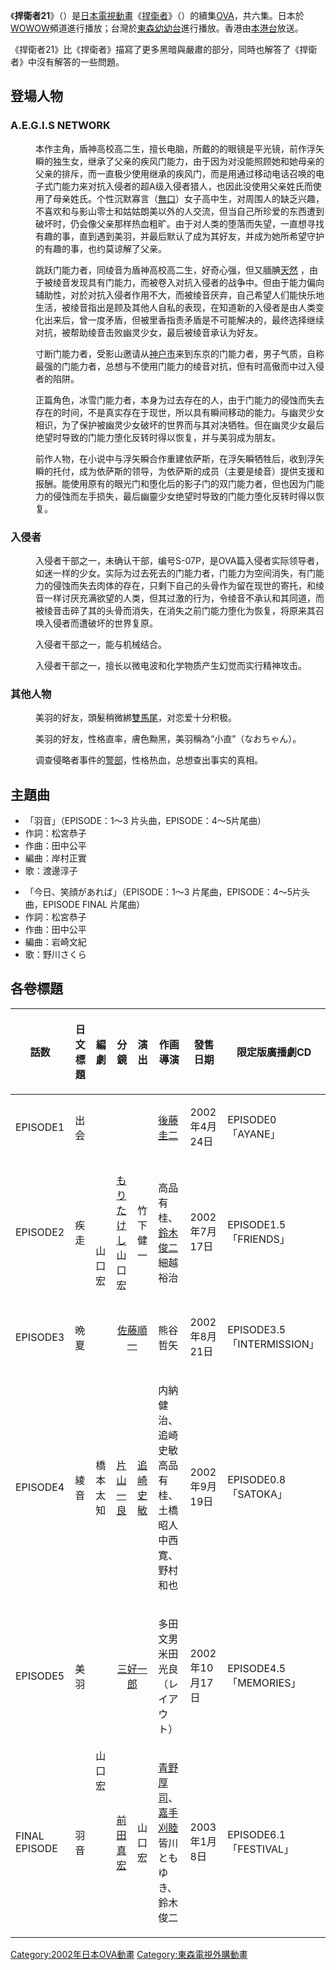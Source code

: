 {{Infobox animanga/Headerofja
|title= 捍衛者21
|image= 
|size= 70px
|caption= 
|japanese= ゲートキーパーズ21
|english= Gate Keepers 21
|kana= ゲートキーパーズ21
|romaji= Gēto Kīpāzu Nijūichi
|genre= [[科幻|科幻]]、[[超能力|超能力]]
}}
{{Infobox animanga/OVA
|標題= 
|原作= [[山口宏|山口宏]]
|導演= [[後藤圭二|後藤圭二]]
|系列構成= 山口宏 
|腳本= 山口宏（第一、二、三、五、六集）<br>橋本太知（第四集）
|人物設定= 後藤圭二、前田真宏
|機械設定= 川原智宏、渭原敏朗
|音樂= [[田中公平|田中公平]]
|動畫製作= [[GONZO|GONZO DIGIMATION]]
|製作= [[GONZO|GONZO DIGIMATION]]
|代理發行={{flagicon|Taiwan}} [[普威爾國際|普威爾國際]]
|釋出日= 
|開始= 2002年4月24日
|結束= 2003年1月8日
|話數= 全6話
|其他= 
|版權= 2002 GONZO INC.
}}
{{Infobox animanga/Footerofja}}

《'''捍衛者21'''》（{{lang-ja|ゲートキーパーズ21}}）是[[日本|日本]][[電視動畫|電視動畫]]《[[捍衛者|捍衛者]]》（{{lang|ja|ゲートキーパーズ}}）的續集[[OVA|OVA]]，共六集。日本於[[WOWOW|WOWOW]]頻道進行播放；台灣於[[東森幼幼台|東森幼幼台]]進行播放。香港由[[本港台|本港台]]放送。

《捍衛者21》比《捍衛者》描寫了更多黑暗與嚴肅的部分，同時也解答了《捍衛者》中沒有解答的一些問題。

==登場人物==
===A.E.G.I.S NETWORK===
;{{nihongo| 五十鈴綾音|いすず あやね||配音：[[大谷育江|大谷育江]]}}
:本作主角，盾神高校高二生，擅长电脑，所戴的的眼镜是平光镜，前作浮矢瞬的独生女，继承了父亲的疾风门能力，由于因为对没能照顾她和她母亲的父亲的排斥，而一直极少使用继承的疾风门，而是用通过移动电话召唤的电子式门能力来对抗入侵者的超A级入侵者猎人，也因此没使用父亲姓氏而使用了母亲姓氏。个性沉默寡言（[[無口|無口]]）女子高中生，对周围人的缺乏兴趣，不喜欢和与影山零士和姑姑朗美以外的人交流，但当自己所珍爱的东西遭到破坏时，仍会像父亲那样热血粗旷。由于对人类的堕落而失望，一直想寻找有趣的事，直到遇到美羽，并最后默认了成为其好友，并成为她所希望守护的有趣的事，也约莫谅解了父亲。
<!--: 本編の主人公で、前作の主人公浮矢瞬の一人娘。イージスネットワークに所属する超A級インベーダーハンター。また擬似ゲートの小型化を確立させた優秀なプログラマーでもある。家族をかえりみなかった父への複雑な感情募らせ、父への反発から、最強クラスの攻撃力を誇る赤熱、雷光、粉砕、湾曲に並ぶ父から受け継いだ「疾風」のゲートを使わずに携帯電話を使った疑似ゲートで戦うことの方が多い。また浮矢とは名乗らず母親の姓の五十鈴と名乗っている。無口で無愛想で冷めた雰囲気と正反対であるようだが、根のところは父譲りの熱血。世の中を嫌っている節があり、裸眼で世の中を見る事を嫌い度の入っていない眼鏡をかけている。叔母の朗美とその子供、それに影山零士以外の者とは自分からはコミュニケーションを取ろうとしない。盾神高校2年生で美羽とは別のクラス。-->

; {{nihongo|真鶴美羽|まなづる みう||配音：{{tsl|ja|埴岡由紀子|埴冈由纪子}}}}
:跳跃门能力者，同绫音为盾神高校高二生，好奇心强，但又腼腆[[天然呆|天然]]<!--会平地摔哦亲-->，由于被绫音发现具有门能力，而被卷入对抗入侵者的战争中。但由于能力偏向辅助性，对於对抗入侵者作用不大，而被绫音厌弃，自己希望人们能快乐地生活，被绫音指出是顾及其他人自私的表现，在知道新的入侵者是由人类变化出来后，曾一度矛盾，但被里香指责矛盾是不可能解决的，最终选择继续对抗，被帮助绫音击败幽灵少女，最后被绫音承认为好友。
<!--: 「跳躍」のゲートキーパー。もう一人の主人公。異性に対しても警戒心がないため、ナンパしてきた男性にラブホテルへ連れ込まれそうになる事もある。基本的には抜けている性格で退屈な日常を持て余している好奇心旺盛な天然系女子高生。綾音との出会いから、インベーダーとの戦いに巻き込まれていく。-->

; {{nihongo|太刀川里香|たちかわ さとか|| 配音：[[野川樱|野川樱]]}}
:寸断门能力者，受影山邀请从[[神户市|神户市]]来到东京的门能力者，男子气质，自称最强的门能力者，总想与不使用门能力的绫音对抗，但有时高傲而中过入侵者的陷阱。
<!--: 「寸断」のゲートキーパー。[[神戸市|神戸]]活動していたインベーダーハンターで影山の要請で東京に呼び寄せられた。男勝りで喧嘩っ早い。最強のゲートキーパーと呼ばれながら、自分のゲート能力を使おうとしない綾音には対抗心を露わにする。-->

; {{nihongo|北条雪乃|ほうじょう ゆきの||配音：[[鈴木真仁|鈴木真仁]]}}
:正篇角色，冰雪门能力者，本身为过去存在的人，由于门能力的侵蚀而失去存在的时间，不是真实存在于现世，所以具有瞬间移动的能力。与幽灵少女相识，为了保护被幽灵少女破坏的世界而与其对决牺牲。但在幽灵少女最后绝望时导致的门能力堕化反转时得以恢复，并与美羽成为朋友。
<!--: 前作から引き続き登場。冷却能力から瞬間移動など高レベルな能力を持つ「氷結」のゲートキーパー。ゲートの名称が前作と変わったのは彼女のパワーアップのため。嘗ての戦いの後に盾神高校でオコジョのヒサメと一緒に行動している。-->

;{{nihongo| 影山零士|かげやま れいじ|| 配音：[[関智一|関智一]]}}
:前作人物，在小说中与浮矢瞬合作重建依萨斯，在浮矢瞬牺牲后，收到浮矢瞬的托付，成为依萨斯的领导，为依萨斯的成员（主要是绫音）提供支援和报酬。能使用原有的眼光门和堕化后的影子门的双门能力者，但也因为门能力的侵蚀而左手损失，最后幽靈少女绝望时导致的门能力堕化反转时得以恢复。
<!--: インベーダーに与していた前作から一転して人類側に立ち、瞬に託されて、一度崩壊したイージスを再組織した、対インベーダー組織イージスネットワークを創設し運営している。影を操るマイナスのゲート「漆黒」、確定した未来を引き寄せるプラスのゲート「眼光」、プラスとマイナスの2つのゲートを使うデュアルゲートキーパー。強力な能力の故にその体は蝕まれている。過去と現在を繋ぐ人物として小説版1985とドラマCDでは彼の視点から物語が語られ全体を通しての影の主人公でもある。-->

===入侵者===
;{{nihongo| 幽靈少女|ゆうれいしょうじょ|| 配音：[[能登麻美子|能登麻美子]]}}
:入侵者干部之一，未确认干部，编号S-07P，是OVA篇入侵者实际领导者，如迷一样的少女。实际为过去死去的门能力者，门能力为空间消失，有门能力的侵蚀而失去肉体的存在，只剩下自己的头骨作为留在现世的寄托，和绫音一样讨厌充满欲望的人类，但其过激的行为，令绫音不承认和其同道，而被绫音击碎了其的头骨而消失，在消失之前门能力堕化为恢复，将原来其召唤入侵者而遭破坏的世界复原。
<!--: インベーダーの幹部の一人。未確認インベーダー幹部コードナンバー「S-07P」。嘗て死神紳士と共にイージスを壊滅に追い遣った首謀者の一人で現代にて再び何かの目的の為に暗躍を始める。過去に雪乃とは面識があるらしい。マイナスゲートの影響を受けない特異な存在で、空間転移やあらゆるものを瞬時に消滅させる等多彩な能力を持つ。-->

;{{nihongo|機械將軍・改|きかいしょうぐん||配音：饭冢昭三}}
:入侵者干部之一，能与机械结合。
<!--:インベーダ幹部の一人。機械と融合し、その機体を意のままに操る能力を有する。悪魔伯爵と共に猛威を奮った二大幹部の一角で嘗ての戦いで倒されていたが長い年月を重ね、東京湾に浮かんでいる大更津の人工島である海ほたると融合し復活を果たした。-->

;{{nihongo|惡魔伯爵|あくまはくしゃく||配音：柴田秀胜}}
:入侵者干部之一，擅长以微电波和化学物质产生幻觉而实行精神攻击。
<!--:インベーダー幹部の一人。脳に微弱な電磁波で送り人を操る事や幻覚を見せる能力で精神攻撃を得意とする。機械将軍と並ぶ二大幹部の一角で嘗ての戦いで倒されていたが、長い長い年月を掛けて東京周辺にある植物と融合し復活を果たす。毒素を含んだ樹液には、人間をインベーダー化する効果がある。ゲートキーパーをインベーダー化こそできないが、それでも死に至らしめる強力な猛毒になる。-->

===其他人物===
;{{nihongo| 渡边千波|渡辺ちなみ（わたなべ ちなみ）||配音：[[西村千奈美|西村千奈美]]}}
:美羽的好友，頭髮稍微綁[[雙馬尾|雙馬尾]]，对恋爱十分积极。
<!--: 美羽の親友。性格はおっとりしておりが、恋愛には積極的。最近はゲバちゃんグッズがお気に入り。-->

; {{nihongo|伊藤直子|伊藤なおこ（いとう なおこ）|| 配音：[[高野直子|高野直子]]}}
:美羽的好友，性格直率，膚色黝黑，美羽稱為“小直”（なおちゃん）。
<!--: 美羽の親友。男勝りで言いたいことははっきり言う性格で二人の姉と言う存在。-->

; {{nihongo|桥本大地|橋本大地（はしもと だいち）|| 配音：[[子安武人|子安武人]]}}
:调查侵略者事件的[[警部|警部]]，性格热血，总想查出事实的真相。
<!--: インベーダー事件を調べる刑事。真面目で熱血漢な性格で、インベーダーの起す怪事件の捜査が上手くいかない現状に苛立ちを隠せない。-->

==主題曲==
*「羽音」（EPISODE：1～3 片头曲，EPISODE：4～5片尾曲）
*作詞：松宮恭子
*作曲：田中公平
*編曲：岸村正實
*歌：渡邊淳子

*「今日、笑顔があれば」（EPISODE：1～3 片尾曲，EPISODE：4～5片头曲，EPISODE FINAL 片尾曲）
*作詞：松宮恭子
*作曲：田中公平
*編曲：岩崎文紀
*歌：野川さくら

==各卷標題==
{| class="wikitable" style="font-size:small; margin:0 auto;"
|-
!話数!!日文標題!!編劇!!分鏡!!演出!!作画導演!!發售日期!!限定版廣播劇CD
|-
|EPISODE1||出会||colspan="3" style="text-align:center"|{{tsl|ja|山口宏 (脚本家)|山口宏}}||[[後藤圭二|後藤圭二]]||2002年4月24日||EPISODE0「AYANE」
|-
|EPISODE2||疾走||rowspan="2"|山口宏||[[もりたけし|もりたけし]]<br />山口宏||竹下健一||高品有桂、[[鈴木俊二|鈴木俊二]]<br />細越裕治||2002年7月17日||EPISODE1.5「FRIENDS」
|-
|EPISODE3||晩夏||colspan="2" style="text-align:center"|[[佐藤順一|佐藤順一]]||熊谷哲矢||2002年8月21日||EPISODE3.5「INTERMISSION」
|-
|EPISODE4||綾音||橋本太知||[[片山一良|片山一良]]||[[追崎史敏|追崎史敏]]||内納健治、追崎史敏<br />高品有桂、土橋昭人<br />中西寛、野村和也||2002年9月19日||EPISODE0.8「SATOKA」
|-
|EPISODE5||美羽||rowspan="2"|山口宏||colspan="2" style="text-align:center"|[[木上益治|三好一郎]]||多田文男<br />米田光良（レイアウト）||2002年10月17日||EPISODE4.5「MEMORIES」
|-
|FINAL EPISODE||羽音||[[前田真宏|前田真宏]]||山口宏||[[青野厚司|青野厚司]]、[[嘉手苅睦|嘉手刈睦]]<br />皆川ともゆき、鈴木俊二||2003年1月8日||EPISODE6.1「FESTIVAL」
|} 
{{GONZO}}
{{DEFAULTSORT:Gate Keepers 21}}
[[Category:2002年日本OVA動畫|Category:2002年日本OVA動畫]]
[[Category:東森電視外購動畫|Category:東森電視外購動畫]]